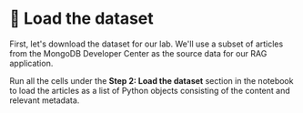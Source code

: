 # 👐 Load the dataset

First, let's download the dataset for our lab. We'll use a subset of articles from the MongoDB Developer Center as the source data for our RAG application.

Run all the cells under the **Step 2: Load the dataset** section in the notebook to load the articles as a list of Python objects consisting of the content and relevant metadata.